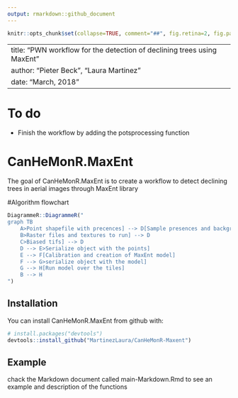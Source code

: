 ```yaml
---
output: rmarkdown::github_document
---
```


<!-- README.md is generated from README.Rmd. Please edit that file -->

```r
knitr::opts_chunk$set(collapse=TRUE, comment="##", fig.retina=2, fig.path = "README_figs/README-")
```
---
title: "PWN workflow for the detection of declining trees using MaxEnt"
author: "Pieter Beck", "Laura Martinez"
date: "March, 2018"
---

# To do

* Finish the workflow by adding the potsprocessing function

# CanHeMonR.MaxEnt

The goal of CanHeMonR.MaxEnt is to create a workflow to detect declining trees in aerial images through MaxEnt library

#Algorithm flowchart
```r
DiagrammeR::DiagrammeR("
graph TB
    A>Point shapefile with precences] --> D[Sample presences and backgroud points]
    B>Raster files and textures to run] --> D
    C>Biased tifs] --> D
    D --> E>Serialize object with the points]
    E --> F[Calibration and creation of MaxEnt model]
    F --> G>serialize object with the model]
    G --> H[Run model over the tiles]
    B --> H
")
```

## Installation

You can install CanHeMonR.MaxEnt from github with:

```r
# install.packages("devtools")
devtools::install_github("MartinezLaura/CanHeMonR-Maxent")
```

## Example
chack the Markdown document called main-Markdown.Rmd to see an example and description of the functions 
